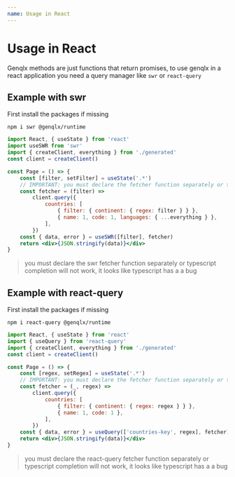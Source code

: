 ```yaml
---
name: Usage in React
---
```


# Usage in React

Genqlx methods are just functions that return promises, to use genqlx in a react application you need a query manager like `swr` or `react-query`

## Example with swr

First install the packages if missing

```
npm i swr @genqlx/runtime
```

```jsx
import React, { useState } from 'react'
import useSWR from 'swr'
import { createClient, everything } from './generated'
const client = createClient()

const Page = () => {
    const [filter, setFilter] = useState('.*')
    // IMPORTANT: you must declare the fetcher function separately or typescript completion will not work, it looks like that typescript has a a bug
    const fetcher = (filter) =>
        client.query({
            countries: [
                { filter: { continent: { regex: filter } } },
                { name: 1, code: 1, languages: { ...everything } },
            ],
        })
    const { data, error } = useSWR([filter], fetcher)
    return <div>{JSON.stringify(data)}</div>
}
```

> you must declare the swr fetcher function separately or typescript completion will not work, it looks like typescript has a a bug

## Example with react-query

First install the packages if missing

```
npm i react-query @genqlx/runtime
```

```jsx
import React, { useState } from 'react'
import { useQuery } from 'react-query'
import { createClient, everything } from './generated'
const client = createClient()

const Page = () => {
    const [regex, setRegex] = useState('.*')
    // IMPORTANT: you must declare the fetcher function separately or typescript completion will not work, it looks like that typescript has a a bug
    const fetcher = (_, regex) =>
        client.query({
            countries: [
                { filter: { continent: { regex: regex } } },
                { name: 1, code: 1 },
            ],
        })
    const { data, error } = useQuery(['countries-key', regex], fetcher)
    return <div>{JSON.stringify(data)}</div>
}
```

> you must declare the react-query fetcher function separately or typescript completion will not work, it looks like typescript has a a bug
